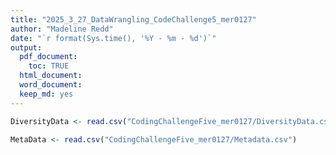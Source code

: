 ```yaml
---
title: "2025_3_27_DataWrangling_CodeChallenge5_mer0127"
author: "Madeline Redd"
date: "`r format(Sys.time(), '%Y - %m - %d')`"
output:
  pdf_document:
    toc: TRUE
  html_document:
  word_document:
  keep_md: yes
---
```


```r

DiversityData <- read.csv("CodingChallengeFive_mer0127/DiversityData.csv")

MetaData <- read.csv("CodingChallengeFive_mer0127/Metadata.csv")

```
